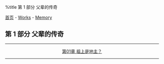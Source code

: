 %title 第 1 部分 父辈的传奇

[[../../../index|首页]] - [[../../index|Works]] - [[../index|Memory]]
==第 1 部分 父辈的传奇==
----
<center>
[[cp01|第01章 祖上是地主？]]
</center>
----
